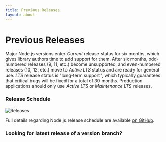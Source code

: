 ```yaml
---
title: Previous Releases
layout: about
---
```


# Previous Releases

Major Node.js versions enter *Current* release status for six months, which gives library authors time to add support for them.
After six months, odd-numbered releases (9, 11, etc.) become unsupported, and even-numbered releases (10, 12, etc.) move to *Active LTS* status and are ready for general use.
*LTS* release status is "long-term support", which typically guarantees that critical bugs will be fixed for a total of 30 months.
Production applications should only use *Active LTS* or *Maintenance LTS* releases.

### Release Schedule

![Releases](https://raw.githubusercontent.com/nodejs/Release/main/schedule.svg?sanitize=true)

Full details regarding Node.js release schedule are available [on GitHub](https://github.com/nodejs/release#release-schedule).

### Looking for latest release of a version branch?

<DownloadReleasesTable />
